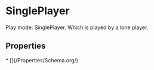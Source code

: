   
# SinglePlayer

Play mode: SinglePlayer. Which is played by a lone player.

## Properties

<Grid>
* [](/Properties/Schema.org/)
</Grid>

